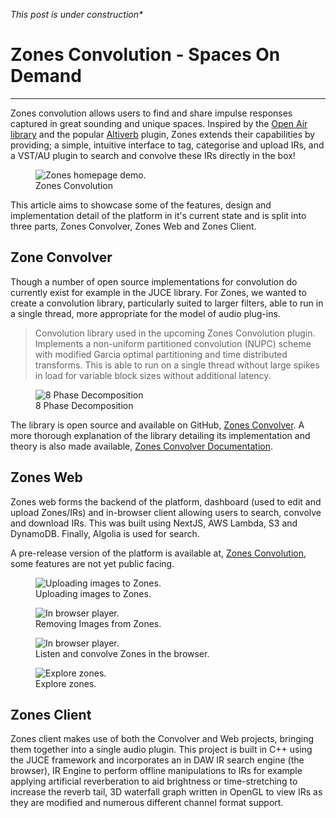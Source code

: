 _This post is under construction\*_

# Zones Convolution - Spaces On Demand

---

Zones convolution allows users to find and share impulse responses captured in
great sounding and unique spaces. Inspired by the
[Open Air library](https://www.openair.hosted.york.ac.uk) and the popular
[Altiverb](https://www.audioease.com/altiverb/) plugin, Zones extends their
capabilities by providing; a simple, intuitive interface to tag, categorise and
upload IRs, and a VST/AU plugin to search and convolve these IRs directly in the
box!

<figure>
  <img src="/projects/zones/zones_home.gif" alt="Zones homepage demo." />
  <figcaption>Zones Convolution</figcaption>
</figure>

This article aims to showcase some of the features, design and implementation
detail of the platform in it's current state and is split into three parts,
Zones Convolver, Zones Web and Zones Client.

## Zone Convolver

Though a number of open source implementations for convolution do currently
exist for example in the JUCE library. For Zones, we wanted to create a
convolution library, particularly suited to larger filters, able to run in a
single thread, more appropriate for the model of audio plug-ins.

> Convolution library used in the upcoming Zones Convolution plugin. Implements
> a non-uniform partitioned convolution (NUPC) scheme with modified Garcia
> optimal partitioning and time distributed transforms. This is able to run on a
> single thread without large spikes in load for variable block sizes without
> additional latency.

<figure>
  <img
    className="w-[40%]"
    src="/projects/zones/convolver/8_phase_decomposition.jpg"
    alt="8 Phase Decomposition"
  />
  <figcaption>8 Phase Decomposition</figcaption>
</figure>

The library is open source and available on GitHub,
[Zones Convolver](https://github.com/zones-convolution/zones_convolver). A more
thorough explanation of the library detailing its implementation and theory is
also made available,
[Zones Convolver Documentation](https://github.com/zones-convolution/zones_convolver/blob/main/resources/zones_convolver_documentation.pdf).

## Zones Web

Zones web forms the backend of the platform, dashboard (used to edit and upload
Zones/IRs) and in-browser client allowing users to search, convolve and download
IRs. This was built using NextJS, AWS Lambda, S3 and DynamoDB. Finally, Algolia
is used for search.

A pre-release version of the platform is available at,
[Zones Convolution](https://zones-convolution.vercel.app), some features are not
yet public facing.

<div className="grid grid-cols-2 gap-4 place-content-center">
  <figure>
    <img
      src="/projects/zones/zones_upload.gif"
      alt="Uploading images to Zones."
    />
    <figcaption>Uploading images to Zones.</figcaption>
  </figure>
  <figure>
    <img src="/projects/zones/zones_delete.gif" alt="In browser player." />
    <figcaption>Removing Images from Zones.</figcaption>
  </figure>
  <figure>
    <img src="/projects/zones/zones_play.gif" alt="In browser player." />
    <figcaption>Listen and convolve Zones in the browser.</figcaption>
  </figure>
  <figure>
    <img src="/projects/zones/zones_explore.gif" alt="Explore zones." />
    <figcaption>Explore zones.</figcaption>
  </figure>
</div>

## Zones Client

Zones client makes use of both the Convolver and Web projects, bringing them
together into a single audio plugin. This project is built in C++ using the JUCE
framework and incorporates an in DAW IR search engine (the browser), IR Engine
to perform offline manipulations to IRs for example applying artificial
reverberation to aid brightness or time-stretching to increase the reverb tail,
3D waterfall graph written in OpenGL to view IRs as they are modified and
numerous different channel format support.
